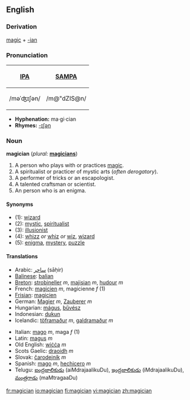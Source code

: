 ==English==
===Derivation===
[[magic]] + [[-ian]]

===Pronunciation===
{| border=1 cellpadding=5
! [[w:IPA|IPA]] !! [[w:SAMPA|SAMPA]]
|-
| /məˈʤɪʃən/ || /m@"dZIS@n/
|}

*'''Hyphenation:''' ma·gi·cian
*'''Rhymes:''' [[Rhymes:English:-ɪʃən|-ɪʃən]]

=== Noun ===
'''magician''' (''plural:'' '''[[magicians]]''')
# A person who plays with or practices [[magic]].
# A spiritualist or practicer of mystic arts (''often derogatory'').
# A performer of tricks or an escapologist.
# A talented craftsman or scientist.
# An person who is an enigma.

====Synonyms====
*(1): [[wizard]]
*(2): [[mystic]], [[spiritualist]]
*(3): [[illusionist]]
*(4): [[whizz]] ''or'' [[whiz]] ''or'' [[wiz]], [[wizard]]
*(5): [[enigma]], [[mystery]], [[puzzle]]

====Translations====
{{top}}
*Arabic: [[ساحر]] (sāḥir)
*[[Balinese]]: [[balian]]
*[[Breton]]: [[strobineller]] ''m'', [[majisian]] ''m'', [[hudour]] ''m''
*French: [[magicien]] ''m'', magicienne ''f'' (1)
*[[Frisian]]: [[magicien]]
*German: [[Magier]] ''m'', [[Zauberer]] ''m''
*Hungarian: [[mágus]], [[bűvész]]
*Indonesian: [[dukun]]
*Icelandic: [[töframaður]] ''m'', [[galdramaður]] ''m''
{{mid}}
*Italian: [[mago]] ''m'', maga ''f'' (1)
*Latin: [[magus]] ''m''
*Old English: [[wicca#Old English|wiċċa]] ''m''
*Scots Gaelic: [[draoidh]] ''m''
*Slovak: [[čarodejník]] ''m''
*Spanish: [[mago]] ''m'', [[hechicero]] ''m''
*Telugu: [[ఐంద్రజాలికుడు]] (aiMdrajaalikuDu), [[ఇంద్రజాలికుడు]] (iMdrajaalikuDu), [[మంత్రగాడు]] (maMtragaaDu)
{{bottom}}

[[fr:magician]]
[[io:magician]]
[[fi:magician]]
[[vi:magician]]
[[zh:magician]]